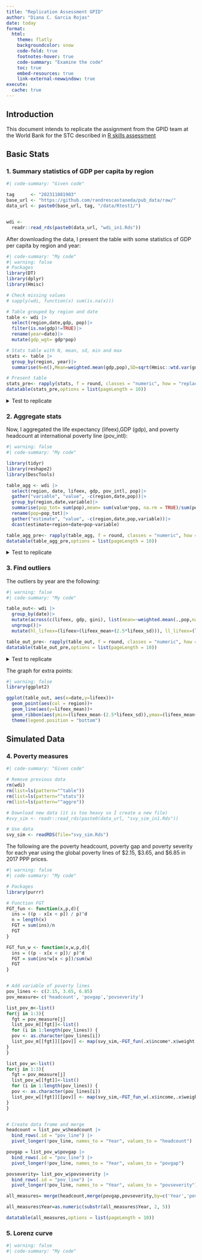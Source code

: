 ```yaml
---
title: "Replication Assessment GPID"
author: "Diana C. Garcia Rojas"
date: today
format: 
  html: 
    theme: flatly
    backgroundcolor: snow
    code-fold: true
    footnotes-hover: true
    code-summary: "Examine the code"
    toc: true
    embed-resources: true
    link-external-newwindow: true
execute:
  cache: true
---
```


## Introduction

This document intends to replicate the assignment from the GPID team at the World Bank for the STC described in <a href="https://randrescastaneda.github.io/Rtest1/Rtest1.html">R skills assessment</a>

## Basic Stats

### 1. Summary statistics of GDP per capita by region

```r
#| code-summary: "Given code"

tag      <- "202311081903"
base_url <- "https://github.com/randrescastaneda/pub_data/raw/"
data_url <- paste0(base_url, tag, "/data/Rtest1/")


wdi <-
  readr::read_rds(paste0(data_url, "wdi_in1.Rds"))
```

After downloading the data, I present the table with some statistics of GDP per capita by region and year:

```r
#| code-summary: "My code"
#| warning: false
# Packages
library(DT)
library(dplyr)
library(Hmisc)

# Check missing values
# sapply(wdi, function(x) sum(is.na(x))) 

# Table grouped by region and date
table <- wdi |>
  select(region,date,gdp, pop)|>
  filter(is.na(gdp)!=TRUE)|>
  rename(year=date)|>
  mutate(gdp_wgt= gdp*pop)

# Stats table with N, mean, sd, min and max
stats <- table |>
  group_by(region, year)|>
  summarise(N=n(),Mean=weighted.mean(gdp,pop),SD=sqrt(Hmisc::wtd.var(gdp,pop)),Min=min(gdp),Max=max(gdp), .groups = "drop")

# Present table                                                             
stats_pre<- rapply(stats, f = round, classes = "numeric", how = "replace", digits = 0)
datatable(stats_pre,options = list(pageLength = 10))
```
<details>
    <summary> Test to replicate </summary>

There is a difference on the $10^{10}$ decimal point. I used dplyr but I see the final output is in data.table format. Probably mean and standard deviations are calculated differently. 

```r
#| warning: false

# Packages:
library(waldo)

# Data to replicate
stats_given= readr::read_rds(paste0(data_url, "wdi_summ_out.Rds"))

# Comparison
waldo::compare(stats,stats_given)
```

</details>

### 2. Aggregate stats

Now, I aggregated the life expectancy (lifeex),GDP (gdp), and poverty headcount at international poverty line (pov_intl): 

```r
#| warning: false
#| code-summary: "My code"

library(tidyr)
library(reshape2)
library(DescTools)

table_agg <- wdi |>
  select(region, date, lifeex, gdp, pov_intl, pop)|>
  gather("variable", "value", -c(region,date,pop))|>
  group_by(region,date,variable)|>
  summarise(pop_tot= sum(pop),mean= sum(value*pop, na.rm = TRUE)/sum(pop),sd=sqrt(Hmisc::wtd.var(value,pop, na.rm = TRUE)), min = min(value, na.rm = TRUE), max = max(value, na.rm = TRUE), median= DescTools::Median(value, weights =pop, na.rm = TRUE))|>
  rename(pop=pop_tot)|>
  gather("estimate", "value", -c(region,date,pop,variable))|>
  dcast(estimate+region+date+pop~variable)

table_agg_pre<- rapply(table_agg, f = round, classes = "numeric", how = "replace", digits = 3)
datatable(table_agg_pre,options = list(pageLength = 10))
```

<details>
    <summary> Test to replicate </summary>

Again, there is a difference on the $10^{10}$ decimal point. I used dplyr but I see the final output is in data.table format. Probably mean, standard deviations and medians are calculated differently. 

```r
#| warning: false

# Data to replicate
aggre_given= readr::read_rds(paste0(data_url, "wdi_agg_out.Rds"))

# Order table as wdi_agg_out
table_agg_ord = table_agg|>
  relocate(lifeex, .before = gdp)|>
  arrange(estimate,region, date)

aggre_given_ord =aggre_given|>
  arrange(estimate,region, date)

# Comparison
waldo::compare(table_agg_ord,aggre_given_ord)
```

</details>

### 3. Find outliers

The outliers by year are the following:

```r
#| warning: false
#| code-summary: "My code"

table_out<- wdi |>
  group_by(date)|>
  mutate(across(c(lifeex, gdp, gini), list(mean=~weighted.mean(.,pop,na.rm=TRUE), sd=~sqrt(Hmisc::wtd.var(.,pop,na.rm=TRUE)))))|> 
  ungroup()|>
  mutate(hl_lifeex=(lifeex>(lifeex_mean+(2.5*lifeex_sd))), ll_lifeex=(lifeex<(lifeex_mean-(2.5*lifeex_sd))), hl_gdp=(gdp>(gdp_mean+(2.5*gdp_sd))), ll_gdp=(gdp<(gdp_mean-(2.5*gdp_sd))), hl_gini=(gini>(gini_mean+(2.5*gini_sd))), ll_gini=(gini<(gini_mean-(2.5*gini_sd))))

table_out_pre<- rapply(table_out, f = round, classes = "numeric", how = "replace", digits = 3)
datatable(table_out_pre,options = list(pageLength = 10))
```
<details>
  <summary> Test to replicate </summary>

Missing...

```r

out_given=readr::read_rds(paste0(data_url, "wdi_outliers_out.Rds"))

```

</details>

The graph for extra points:

```r
#| warning: false
library(ggplot2)

ggplot(table_out, aes(x=date,y=lifeex))+
  geom_point(aes(col = region))+
  geom_line(aes(y=lifeex_mean))+
  geom_ribbon(aes(ymin=(lifeex_mean-(2.5*lifeex_sd)),ymax=(lifeex_mean+(2.5*lifeex_sd))),alpha=0.3)+
  theme(legend.position = "bottom")
```

## Simulated Data

### 4. Poverty measures

```r
#| code-summary: "Given code"

# Remove previous data 
rm(wdi)
rm(list=ls(pattern="^table"))
rm(list=ls(pattern="^stats"))
rm(list=ls(pattern="^aggre"))

# Download new data (it is too heavy so I create a new file)
#svy_sim <- readr::read_rds(paste0(data_url, "svy_sim_in1.Rds"))

# Use data
svy_sim <- readRDS(file="svy_sim.Rds")
```

The following are the poverty headcount, poverty gap and poverty severity for each year using the global poverty lines of \$2.15, \$3.65, and \$6.85 in 2017 PPP prices.

```r
#| warning: false
#| code-summary: "My code"

# Packages
library(purrr)

# Function FGT
FGT_fun <- function(x,p,d){
  ins = ((p - x[x < p]) / p)^d
  n = length(x)
  FGT = sum(ins)/n
  FGT
}

FGT_fun_w <- function(x,w,p,d){
  ins = ((p - x[x < p])/ p)^d 
  FGT = sum(ins*w[x < p])/sum(w)
  FGT
}


# Add variable of poverty lines
pov_lines <- c(2.15, 3.65, 6.85)
pov_measure= c('headcount', 'povgap','povseverity')

list_pov_m<-list()
for(j in 1:3){
  fgt = pov_measure[j]
  list_pov_m[[fgt]]<-list()
  for (i in 1:length(pov_lines)) {
  pov <- as.character(pov_lines[i])
  list_pov_m[[fgt]][[pov]] <- map(svy_sim,~FGT_fun(.x$income*.x$weight,i,j-1))
}
}

list_pov_w<-list()
for(j in 1:3){
  fgt = pov_measure[j]
  list_pov_w[[fgt]]<-list()
  for (i in 1:length(pov_lines)) {
  pov <- as.character(pov_lines[i])
  list_pov_w[[fgt]][[pov]] <- map(svy_sim,~FGT_fun_w(.x$income,.x$weight,i,j-1))
}
}


# Create data frame and merge
headcount = list_pov_w$headcount |> 
  bind_rows(.id = "pov_line") |>
  pivot_longer(!pov_line, names_to = "Year", values_to = "headcount")

povgap = list_pov_w$povgap |> 
  bind_rows(.id = "pov_line") |>
  pivot_longer(!pov_line, names_to = "Year", values_to = "povgap")

povseverity= list_pov_w$povseverity |> 
  bind_rows(.id = "pov_line") |>
  pivot_longer(!pov_line, names_to = "Year", values_to = "povseverity")

all_measures= merge(headcount,merge(povgap,povseverity,by=c('Year','pov_line')),by=c('Year','pov_line'))

all_measures$Year=as.numeric(substr(all_measures$Year, 2, 5))

datatable(all_measures,options = list(pageLength = 10))
```

### 5. Lorenz curve

```r
#| warning: false
#| code-summary: "My code"




```
